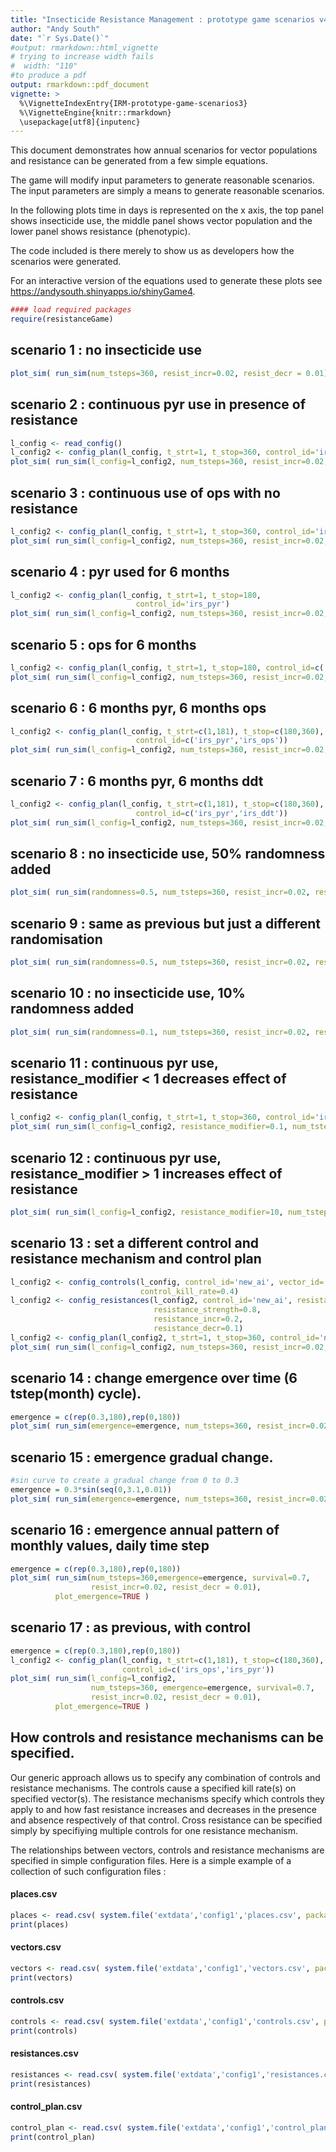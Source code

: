 ```yaml
---
title: "Insecticide Resistance Management : prototype game scenarios v4 annual with daily timestep"
author: "Andy South"
date: "`r Sys.Date()`"
#output: rmarkdown::html_vignette
# trying to increase width fails
#  width: "110" 
#to produce a pdf
output: rmarkdown::pdf_document
vignette: >
  %\VignetteIndexEntry{IRM-prototype-game-scenarios3}
  %\VignetteEngine{knitr::rmarkdown}
  \usepackage[utf8]{inputenc}
---
```


This document demonstrates how annual scenarios for vector populations and resistance can be generated from a few simple equations.


The game will modify input parameters to generate reasonable scenarios. The input parameters are simply a means to generate reasonable scenarios.


In the following plots time in days is represented on the x axis, the top panel shows insecticide use, the middle panel shows vector population and the lower panel shows resistance (phenotypic). 

The code included is there merely to show us as developers how the scenarios were generated.


For an interactive version of the equations used to generate these plots see [https://andysouth.shinyapps.io/shinyGame4](https://andysouth.shinyapps.io/shinyGame4).


```r
#### load required packages
require(resistanceGame)
```

\newpage

## scenario 1 : no insecticide use
```r
plot_sim( run_sim(num_tsteps=360, resist_incr=0.02, resist_decr = 0.01) )
```

\newpage

## scenario 2 : continuous pyr use in presence of resistance
```r
l_config <- read_config()
l_config2 <- config_plan(l_config, t_strt=1, t_stop=360, control_id='irs_pyr')
plot_sim( run_sim(l_config=l_config2, num_tsteps=360, resist_incr=0.02, resist_decr = 0.01) )
```

\newpage

## scenario 3 : continuous use of ops with no resistance
```r
l_config2 <- config_plan(l_config, t_strt=1, t_stop=360, control_id='irs_ops')
plot_sim( run_sim(l_config=l_config2, num_tsteps=360, resist_incr=0.02, resist_decr = 0.01) )
```

\newpage

## scenario 4 : pyr used for 6 months
```r
l_config2 <- config_plan(l_config, t_strt=1, t_stop=180,
                            control_id='irs_pyr')
plot_sim( run_sim(l_config=l_config2, num_tsteps=360, resist_incr=0.02, resist_decr = 0.01) )
```

\newpage

## scenario 5 : ops for 6 months
```r
l_config2 <- config_plan(l_config, t_strt=1, t_stop=180, control_id=c('irs_ops'))
plot_sim( run_sim(l_config=l_config2, num_tsteps=360, resist_incr=0.02, resist_decr = 0.01) )
```

\newpage

## scenario 6 : 6 months pyr, 6 months ops
```r
l_config2 <- config_plan(l_config, t_strt=c(1,181), t_stop=c(180,360),
                            control_id=c('irs_pyr','irs_ops'))
plot_sim( run_sim(l_config=l_config2, num_tsteps=360, resist_incr=0.02, resist_decr = 0.01) )
```

\newpage

## scenario 7 : 6 months pyr, 6 months ddt
```r
l_config2 <- config_plan(l_config, t_strt=c(1,181), t_stop=c(180,360),
                            control_id=c('irs_pyr','irs_ddt'))
plot_sim( run_sim(l_config=l_config2, num_tsteps=360, resist_incr=0.02, resist_decr = 0.01) )
```

\newpage

## scenario 8 : no insecticide use, 50% randomness added
```r
plot_sim( run_sim(randomness=0.5, num_tsteps=360, resist_incr=0.02, resist_decr = 0.01) )
```

\newpage

## scenario 9 : same as previous but just a different randomisation
```r
plot_sim( run_sim(randomness=0.5, num_tsteps=360, resist_incr=0.02, resist_decr = 0.01) )
```

\newpage

## scenario 10 : no insecticide use, 10% randomness added
```r
plot_sim( run_sim(randomness=0.1, num_tsteps=360, resist_incr=0.02, resist_decr = 0.01) )
```

\newpage

## scenario 11 : continuous pyr use, resistance_modifier < 1 decreases effect of resistance
```r
l_config2 <- config_plan(l_config, t_strt=1, t_stop=360, control_id='irs_pyr')
plot_sim( run_sim(l_config=l_config2, resistance_modifier=0.1, num_tsteps=360, resist_incr=0.02, resist_decr = 0.01) )
```

\newpage

## scenario 12 : continuous pyr use, resistance_modifier > 1 increases effect of resistance
```r
plot_sim( run_sim(l_config=l_config2, resistance_modifier=10, num_tsteps=360, resist_incr=0.02, resist_decr = 0.01) )
```

\newpage

## scenario 13 : set a different control and resistance mechanism and control plan

```r
l_config2 <- config_controls(l_config, control_id='new_ai', vector_id='an_gamb',
                             control_kill_rate=0.4)
l_config2 <- config_resistances(l_config2, control_id='new_ai', resistance_id="target_site",
                                resistance_strength=0.8,
                                resistance_incr=0.2,
                                resistance_decr=0.1)
l_config2 <- config_plan(l_config2, t_strt=1, t_stop=360, control_id='new_ai')
plot_sim( run_sim(l_config=l_config2, num_tsteps=360, resist_incr=0.02, resist_decr = 0.01) )

```

\newpage

## scenario 14 : change emergence over time (6 tstep(month) cycle).

```r
emergence = c(rep(0.3,180),rep(0,180))
plot_sim( run_sim(emergence=emergence, num_tsteps=360, resist_incr=0.02, resist_decr = 0.01), plot_emergence=TRUE )
```

\newpage

## scenario 15 : emergence gradual change.

```r
#sin curve to create a gradual change from 0 to 0.3
emergence = 0.3*sin(seq(0,3.1,0.01))
plot_sim( run_sim(emergence=emergence, num_tsteps=360, resist_incr=0.02, resist_decr = 0.01), plot_emergence=TRUE )
```

\newpage

## scenario 16 : emergence annual pattern of monthly values, daily time step

```r
emergence = c(rep(0.3,180),rep(0,180))
plot_sim( run_sim(num_tsteps=360,emergence=emergence, survival=0.7,
                  resist_incr=0.02, resist_decr = 0.01), 
          plot_emergence=TRUE )
```

\newpage

## scenario 17 : as previous, with control

```r
emergence = c(rep(0.3,180),rep(0,180))
l_config2 <- config_plan(l_config, t_strt=c(1,181), t_stop=c(180,360),
                         control_id=c('irs_ops','irs_pyr'))
plot_sim( run_sim(l_config=l_config2, 
                  num_tsteps=360, emergence=emergence, survival=0.7,
                  resist_incr=0.02, resist_decr = 0.01), 
          plot_emergence=TRUE )
```

\newpage



## How controls and resistance mechanisms can be specified.

Our generic approach allows us to specify any combination of controls and resistance mechanisms. The controls cause a specified kill rate(s) on specified vector(s). The resistance mechanisms specify which controls they apply to and how fast resistance increases and decreases in the presence and absence respectively of that control. Cross resistance can be specified simply by specifiying multiple controls for one resistance mechanism.

The relationships between vectors, controls and resistance mechanisms are specified in simple configuration files. Here is a simple example of a collection of such configuration files :

#### places.csv
```r
places <- read.csv( system.file('extdata','config1','places.csv', package='resistanceGame'))
print(places) 
```    

#### vectors.csv
```r
vectors <- read.csv( system.file('extdata','config1','vectors.csv', package='resistanceGame'))
print(vectors)
```

#### controls.csv
```r
controls <- read.csv( system.file('extdata','config1','controls.csv', package='resistanceGame'))
print(controls)
```

#### resistances.csv
```r
resistances <- read.csv( system.file('extdata','config1','resistances.csv', package='resistanceGame'))
print(resistances)
```

#### control_plan.csv
```r
control_plan <- read.csv( system.file('extdata','config1','control_plan.csv', package='resistanceGame'))
print(control_plan)
```

